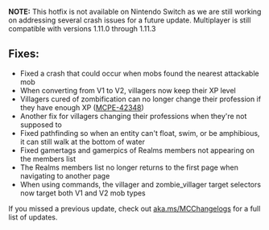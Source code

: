 **NOTE:** This hotfix is not available on Nintendo Switch as we are still working on addressing several crash issues for a future update. Multiplayer is still compatible with versions 1.11.0 through 1.11.3

## **Fixes:**

-   Fixed a crash that could occur when mobs found the nearest attackable mob
-   When converting from V1 to V2, villagers now keep their XP level
-   Villagers cured of zombification can no longer change their profession if they have enough XP ([MCPE-42348](https://bugs.mojang.com/browse/MCPE-42348))
-   Another fix for villagers changing their professions when they're not supposed to
-   Fixed pathfinding so when an entity can't float, swim, or be amphibious, it can still walk at the bottom of water
-   Fixed gamertags and gamerpics of Realms members not appearing on the members list
-   The Realms members list no longer returns to the first page when navigating to another page
-   When using commands, the villager and zombie\_villager target selectors now target both V1 and V2 mob types

If you missed a previous update, check out [aka.ms/MCChangelogs](https://aka.ms/MCChangelogs) for a full list of updates.